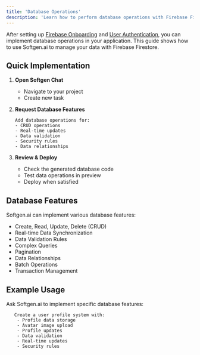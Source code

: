 ```yaml
---
title: 'Database Operations'
description: 'Learn how to perform database operations with Firebase Firestore in your Full Stack project'
---
```


After setting up [Firebase Onboarding](/fullstack/firebase-onboarding) and [User Authentication](/fullstack/user-authentication), you can implement database operations in your application. This guide shows how to use Softgen.ai to manage your data with Firebase Firestore.

## Quick Implementation

1. **Open Softgen Chat**
   - Navigate to your project
   - Create new task

2. **Request Database Features**
   ```plaintext
   Add database operations for:
   - CRUD operations
   - Real-time updates
   - Data validation
   - Security rules
   - Data relationships
   ```

3. **Review & Deploy**
   - Check the generated database code
   - Test data operations in preview
   - Deploy when satisfied

## Database Features

Softgen.ai can implement various database features:

- Create, Read, Update, Delete (CRUD)
- Real-time Data Synchronization
- Data Validation Rules
- Complex Queries
- Pagination
- Data Relationships
- Batch Operations
- Transaction Management

## Example Usage

Ask Softgen.ai to implement specific database features:

```plaintext
   Create a user profile system with:
    - Profile data storage
    - Avatar image upload
    - Profile updates
    - Data validation
    - Real-time updates
    - Security rules
   ```
